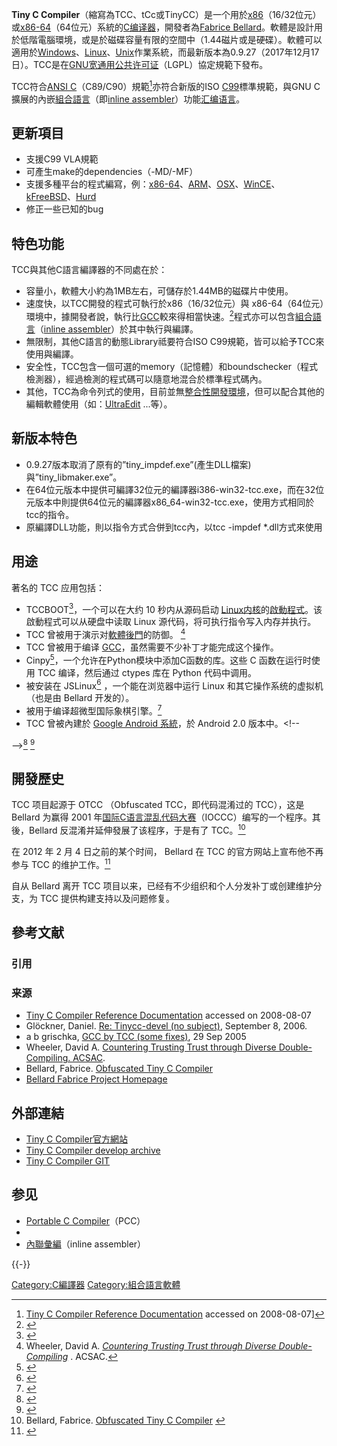 {{多個問題|
{{howto}}
{{external links|time=2014-09-27T14:57:29+00:00}}
}}
{{NoteTA
|G1=IT
|G2=FL
|1=zh-cn:引导程序;zh-hans:啟動程式
}}
{{Infobox software
| name = Tiny C Compiler 
| logo =
| developer = [[Fabrice_Bellard|Fabrice Bellard]]
| latest release version = 0.9.27
| latest release date = {{release date and age|2017|12|17}}
| programming language = [[C語言|C語言]]及[[組合語言|組合語言]]
| operating system = [[Linux|Linux]]、[[Unix|Unix]]、[[Microsoft_Windows|Windows]]
| genre = [[C语言|C语言]][[編譯器|編譯器]]
| license = [[GNU宽通用公共许可证|GNU宽通用公共许可证]]
| website = http://bellard.org/tcc/
}}
'''Tiny C Compiler'''（縮寫為TCC、tCc或TinyCC）是一个用於[[x86|x86]]（16/32位元）或[[x86-64|x86-64]]（64位元）系統的[[C语言|C]][[编译器|编译器]]，開發者為[[Fabrice_Bellard|Fabrice Bellard]]。軟體是設計用於低階電腦環境，或是於磁碟容量有限的空間中（1.44磁片或是硬碟）。軟體可以適用於[[Microsoft_Windows|Windows]]、[[Linux|Linux]]、[[Unix|Unix]]作業系統，而最新版本為0.9.27（2017年12月17日）。TCC是在[[GNU宽通用公共许可证|GNU宽通用公共许可证]]（LGPL）協定規範下發布。

TCC符合[[ANSI_C|ANSI C]]（C89/C90）規範<ref>[http://bellard.org/tcc/tcc-doc.html#SEC6 Tiny C Compiler Reference Documentation] {{Wayback|url=http://bellard.org/tcc/tcc-doc.html#SEC6 |date=20110927111920 }} accessed on 2008-08-07]</ref>亦符合新版的ISO [[C99|C99]]標準規範，與GNU C擴展的內嵌[[組合語言|組合語言]]（即[[內聯彙編|inline assembler]]）功能[[汇编语言|汇编语言]]。

==更新項目==
* 支援C99 VLA規範
* 可產生make的dependencies（-MD/-MF）
* 支援多種平台的程式編寫，例：[[x86-64|x86-64]]、[[ARM|ARM]]、[[OSX|OSX]]、[[WinCE|WinCE]]、[[kFreeBSD|kFreeBSD]]、[[Hurd|Hurd]]
* 修正一些已知的bug 

==特色功能==
TCC與其他C語言編譯器的不同處在於：

* 容量小，軟體大小約為1MB左右，可儲存於1.44MB的磁碟片中使用。
* 速度快，以TCC開發的程式可執行於x86（16/32位元）與 x86-64（64位元）環境中，據開發者說，執行比[[GCC|GCC]]較來得相當快速。<ref>{{Cite web |url=https://bellard.org/tcc/#speed |title=Tiny C Compiler官方網站上关于编译速度的对比 |accessdate=2019-03-01 |archive-date=2019-02-19 |archive-url=https://web.archive.org/web/20190219174922/https://bellard.org/tcc/#speed |dead-url=no }}</ref>程式亦可以包含[[組合語言|組合語言]]（[[內聯彙編|inline assembler]]）於其中執行與編譯。
* 無限制，其他C語言的動態Library祗要符合ISO C99規範，皆可以給予TCC來使用與編譯。
* 安全性，TCC包含一個可選的memory（記憶體）和boundschecker（程式檢測器），經過檢測的程式碼可以隨意地混合於標準程式碼內。
* 其他，TCC為命令列式的使用，目前並無[[整合性開發環境|整合性開發環境]]，但可以配合其他的編輯軟體使用（如：[[UltraEdit|UltraEdit]] ...等）。

==新版本特色==
* 0.9.27版本取消了原有的”tiny_impdef.exe”(產生DLL檔案)與”tiny_libmaker.exe”。
* 在64位元版本中提供可編譯32位元的編譯器i386-win32-tcc.exe，而在32位元版本中則提供64位元的編譯器x86_64-win32-tcc.exe，使用方式相同於tcc的指令。
* 原編譯DLL功能，則以指令方式合併到tcc內，以tcc -impdef *.dll方式來使用

==用途==
著名的 TCC 应用包括：
* TCCBOOT<ref>{{Cite web |url=http://bellard.org/tcc/tccboot.html |title=TCCBOOT |accessdate=2019-03-01 |archive-date=2011-05-18 |archive-url=https://web.archive.org/web/20110518150830/http://bellard.org/tcc/tccboot.html |dead-url=no }}</ref>，一个可以在大约 10 秒内从源码启动 [[Linux内核|Linux内核]]的[[啟動程式|啟動程式]]。该啟動程式可以从硬盘中读取 Linux 源代码，将可执行指令写入内存并执行。
* TCC 曾被用于演示对[[軟體後門|軟體後門]]的防御。 <ref>Wheeler, David A. ''[http://www.dwheeler.com/trusting-trust Countering Trusting Trust through Diverse Double-Compiling] {{Wayback|url=http://www.dwheeler.com/trusting-trust |date=20111008035532 }}''. ACSAC.</ref>
* TCC 曾被用于编译 [[GCC|GCC]]，虽然需要不少补丁才能完成这个操作。
* Cinpy<ref>{{Cite web |url=http://www.cs.tut.fi/~ask/cinpy/ |title=Cinpy |accessdate=2019-03-01 |archive-date=2008-11-20 |archive-url=https://web.archive.org/web/20081120164629/http://www.cs.tut.fi/~ask/cinpy/ |dead-url=no }}</ref>，一个允许在Python模块中添加C函数的库。这些 C 函数在运行时使用 TCC 编译，然后通过 ctypes 库在 Python 代码中调用。
* 被安装在 JSLinux<ref>{{Cite web |url=http://bellard.org/jslinux/ |title=JavaScript Linux |accessdate=2019-03-01 |archive-date=2011-07-09 |archive-url=https://web.archive.org/web/20110709142233/http://bellard.org/jslinux/ |dead-url=no }}</ref> ，一个能在浏览器中运行 Linux 和其它操作系统的虚拟机（也是由 Bellard 开发的）。
* 被用于编译超微型国际象棋引擎。<ref>{{Cite web |url=http://sourceforge.net/projects/smmax/ |title=Super Micro-Max Chess Engine |accessdate=2019-03-01 |archive-date=2019-03-02 |archive-url=https://web.archive.org/web/20190302025116/https://sourceforge.net/projects/smmax/ |dead-url=no }}</ref>
* TCC 曾被內建於 [[Android|Google Android 系統]]，於 Android 2.0 版本中。<!--
--><ref>{{Cite web |url=http://jserv.blogspot.com/2009/12/libacc-android-20-c-compiler.html |title=libacc : Android 2.0內建的輕量級C Compiler |accessdate=2012-05-06 |archive-date=2010-10-23 |archive-url=https://web.archive.org/web/20101023071107/http://jserv.blogspot.com/2009/12/libacc-android-20-c-compiler.html |dead-url=no }}</ref><!--
--><ref>{{Cite web |url=http://blog.linux.org.tw/~jserv/archives/2010/06/_libtcc_c.html |title=透過libtcc來擴充C語言 |accessdate=2012-11-12 |archive-date=2012-09-20 |archive-url=https://web.archive.org/web/20120920003725/http://blog.linux.org.tw/~jserv/archives/2010/06/_libtcc_c.html |dead-url=no }}</ref>

==開發歷史==
TCC 项目起源于 OTCC （Obfuscated TCC，即代码混淆过的 TCC），这是 Bellard 为赢得 2001 年[[国际C语言混乱代码大赛|国际C语言混乱代码大赛]]（IOCCC）编写的一个程序。其後，Bellard 反混淆并延伸發展了该程序，于是有了 TCC。<ref>Bellard, Fabrice. [http://bellard.org/otcc/ Obfuscated Tiny C Compiler] {{Wayback|url=http://bellard.org/otcc/ |date=20110518150322 }}</ref>

在 2012 年 2 月 4 日之前的某个时间， Bellard 在 TCC 的官方网站上宣布他不再参与 TCC 的维护工作。<ref>{{Cite web |url=http://bellard.org/tcc/ |title=archive.org 上最古老的 TCC 官方网站快照，宣布 Bellard 停止维护 TCC 项目。 |accessdate=2012-02-04 |archive-date=2011-04-08 |archive-url=https://web.archive.org/web/20110408200906/http://bellard.org/tcc/ |dead-url=no }}</ref>

自从 Bellard 离开 TCC 项目以来，已经有不少组织和个人分发补丁或创建维护分支，为 TCC 提供构建支持以及问题修复。

==參考文献==
===引用===
{{Reflist|2}}

===来源===
* [http://bellard.org/tcc/tcc-doc.html Tiny C Compiler Reference Documentation]{{Wayback|url=http://bellard.org/tcc/tcc-doc.html |date=20110927111920 }} accessed on 2008-08-07
* Glöckner, Daniel. [http://lists.gnu.org/archive/html/tinycc-devel/2006-09/msg00028.html Re: Tinycc-devel (no subject)]{{Wayback|url=http://lists.gnu.org/archive/html/tinycc-devel/2006-09/msg00028.html |date=20110926204621 }}, September 8, 2006.
* a b grischka, [http://lists.gnu.org/archive/html/tinycc-devel/2005-09/msg00054.html GCC by TCC (some fixes)]{{Wayback|url=http://lists.gnu.org/archive/html/tinycc-devel/2005-09/msg00054.html |date=20110926204617 }}, 29 Sep 2005
* Wheeler, David A. [http://www.dwheeler.com/trusting-trust Countering Trusting Trust through Diverse Double-Compiling. ACSAC]{{Wayback|url=http://www.dwheeler.com/trusting-trust |date=20111008035532 }}.
* Bellard, Fabrice. [http://bellard.org/otcc/ Obfuscated Tiny C Compiler]{{Wayback|url=http://bellard.org/otcc/ |date=20110518150322 }}
* [http://bellard.org/ Bellard Fabrice Project Homepage]{{Wayback|url=http://bellard.org/ |date=20110518145555 }}


==外部連結==
* [http://bellard.org/tcc/ Tiny C Compiler官方網站]{{Wayback|url=http://bellard.org/tcc/ |date=20110408200906 }}
* [https://lists.gnu.org/archive/html/tinycc-devel/ Tiny C Compiler develop archive]{{Wayback|url=https://lists.gnu.org/archive/html/tinycc-devel/ |date=20150214050159 }}
* [http://repo.or.cz/w/tinycc.git Tiny C Compiler GIT]{{Wayback|url=http://repo.or.cz/w/tinycc.git |date=20150214054530 }}


==参见==
{{Portal|自由软件}}
{{wikibooks|TCC使用指南}}
* [[Portable_C_Compiler|Portable C Compiler]]（PCC）
* {{tsl|en|Small-C}}
* [[內聯彙編|內聯彙編]]（inline assembler）

{{-}}
{{C语言}}

[[Category:C編譯器|Category:C編譯器]]
[[Category:組合語言軟體|Category:組合語言軟體]]